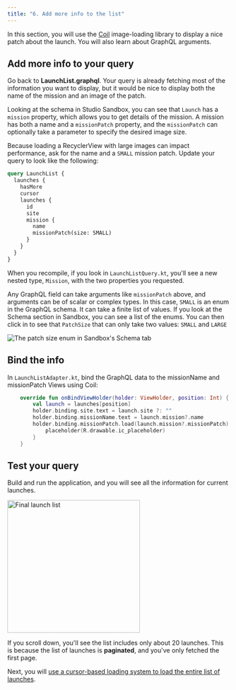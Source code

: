 ```yaml
---
title: "6. Add more info to the list"
---
```


In this section, you will use the [Coil](https://github.com/coil-kt/coil) image-loading library to display a nice patch about the launch. You will also learn about GraphQL arguments.

## Add more info to your query

Go back to **LaunchList.graphql**. Your query is already fetching most of the information you want to display, but it would be nice to display both the name of the mission and an image of the patch.

Looking at the schema in Studio Sandbox, you can see that `Launch` has a `mission` property, which allows you to get details of the mission. A mission has both a name and a `missionPatch` property, and the `missionPatch` can optionally take a parameter to specify the desired image size.

Because loading a RecyclerView with large images can impact performance, ask for the name and a `SMALL` mission patch. Update your query to look like the following:

```graphql:title=app/src/main/graphql/com/example/rocketreserver/LaunchList.graphql
query LaunchList {
  launches {
    hasMore
    cursor
    launches {
      id
      site
      mission {
        name
        missionPatch(size: SMALL)
      }
    }
  }
}
```

When you recompile, if you look in `LaunchListQuery.kt`, you'll see a new nested type, `Mission`, with the two properties you requested.

Any GraphQL field can take arguments like `missionPatch` above, and arguments can be of scalar or complex types. In this case, `SMALL` is an enum in the GraphQL schema. It can take a finite list of values. If you look at the Schema section in Sandbox, you can see a list of the enums. You can then click in to see that `PatchSize` that can only take two values: `SMALL` and `LARGE`

<img src="sandbox_patch_size_docs.png" alt="The patch size enum in Sandbox's Schema tab" class="screenshot"/>

## Bind the info

In `LaunchListAdapter.kt`, bind the GraphQL data to the missionName and missionPatch Views using Coil:

```kotlin:title=app/src/main/java/com/example/rocketreserver/LaunchListAdapter.kt
    override fun onBindViewHolder(holder: ViewHolder, position: Int) {
        val launch = launches[position]
        holder.binding.site.text = launch.site ?: ""
        holder.binding.missionName.text = launch.mission?.name
        holder.binding.missionPatch.load(launch.mission?.missionPatch) {
            placeholder(R.drawable.ic_placeholder)
        }
    }
```

## Test your query

Build and run the application, and you will see all the information for current launches.

<img src="images/list_with_mission.png" alt="Final launch list" class="screenshot" width="300"/>

If you scroll down, you'll see the list includes only about 20 launches. This is because the list of launches is **paginated**, and you've only fetched the first page.

Next, you will [use a cursor-based loading system to load the entire list of launches](./07-paginate-results/).
